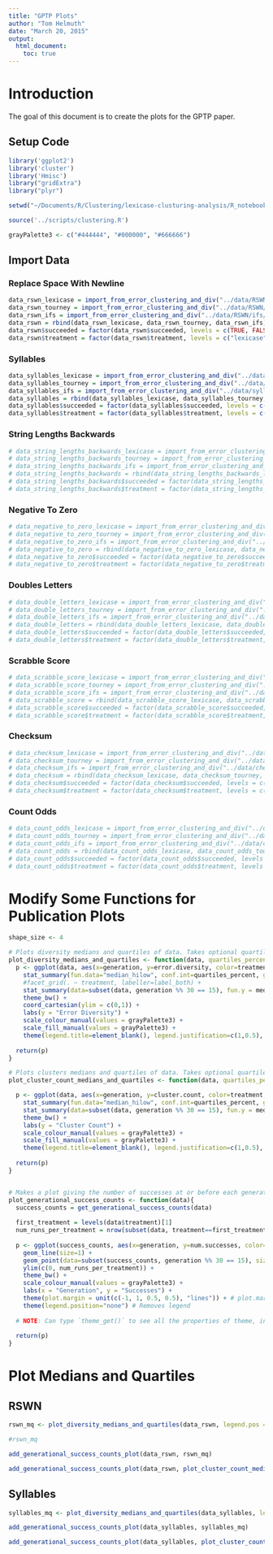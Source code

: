 ```yaml
---
title: "GPTP Plots"
author: "Tom Helmuth"
date: "March 20, 2015"
output: 
  html_document:
    toc: true
---
```


# Introduction

The goal of this document is to create the plots for the GPTP paper.

## Setup Code

```r
library('ggplot2')
library('cluster')
library('Hmisc')
library("gridExtra")
library("plyr")

setwd("~/Documents/R/Clustering/lexicase-clusturing-analysis/R_notebooks")

source('../scripts/clustering.R')

grayPalette3 <- c("#444444", "#000000", "#666666")
```

## Import Data

### Replace Space With Newline

```r
data_rswn_lexicase = import_from_error_clustering_and_div("../data/RSWN/lexicase/clustering/")
data_rswn_tourney = import_from_error_clustering_and_div("../data/RSWN/tourney/clustering/")
data_rswn_ifs = import_from_error_clustering_and_div("../data/RSWN/ifs/clustering/")
data_rswn = rbind(data_rswn_lexicase, data_rswn_tourney, data_rswn_ifs)
data_rswn$succeeded = factor(data_rswn$succeeded, levels = c(TRUE, FALSE))
data_rswn$treatment = factor(data_rswn$treatment, levels = c("lexicase", "tourney", "ifs"))
```

### Syllables

```r
data_syllables_lexicase = import_from_error_clustering_and_div("../data/syllables/lexicase/clustering/")
data_syllables_tourney = import_from_error_clustering_and_div("../data/syllables/tourney/clustering/")
data_syllables_ifs = import_from_error_clustering_and_div("../data/syllables/ifs/clustering/")
data_syllables = rbind(data_syllables_lexicase, data_syllables_tourney, data_syllables_ifs)
data_syllables$succeeded = factor(data_syllables$succeeded, levels = c(TRUE, FALSE))
data_syllables$treatment = factor(data_syllables$treatment, levels = c("lexicase", "tourney", "ifs"))
```

### String Lengths Backwards

```r
# data_string_lengths_backwards_lexicase = import_from_error_clustering_and_div("../data/string-lengths-backwards/lexicase/clustering/")
# data_string_lengths_backwards_tourney = import_from_error_clustering_and_div("../data/string-lengths-backwards/tourney/clustering/")
# data_string_lengths_backwards_ifs = import_from_error_clustering_and_div("../data/string-lengths-backwards/ifs/clustering/")
# data_string_lengths_backwards = rbind(data_string_lengths_backwards_lexicase, data_string_lengths_backwards_tourney, data_string_lengths_backwards_ifs)
# data_string_lengths_backwards$succeeded = factor(data_string_lengths_backwards$succeeded, levels = c(TRUE, FALSE))
# data_string_lengths_backwards$treatment = factor(data_string_lengths_backwards$treatment, levels = c("lexicase", "tourney", "ifs"))
```

### Negative To Zero

```r
# data_negative_to_zero_lexicase = import_from_error_clustering_and_div("../data/negative-to-zero/lexicase/clustering/")
# data_negative_to_zero_tourney = import_from_error_clustering_and_div("../data/negative-to-zero/tourney/clustering/")
# data_negative_to_zero_ifs = import_from_error_clustering_and_div("../data/negative-to-zero/ifs/clustering/")
# data_negative_to_zero = rbind(data_negative_to_zero_lexicase, data_negative_to_zero_tourney, data_negative_to_zero_ifs)
# data_negative_to_zero$succeeded = factor(data_negative_to_zero$succeeded, levels = c(TRUE, FALSE))
# data_negative_to_zero$treatment = factor(data_negative_to_zero$treatment, levels = c("lexicase", "tourney", "ifs"))
```

### Doubles Letters

```r
# data_double_letters_lexicase = import_from_error_clustering_and_div("../data/double-letters/lexicase/clustering/")
# data_double_letters_tourney = import_from_error_clustering_and_div("../data/double-letters/tourney/clustering/")
# data_double_letters_ifs = import_from_error_clustering_and_div("../data/double-letters/ifs/clustering/")
# data_double_letters = rbind(data_double_letters_lexicase, data_double_letters_tourney, data_double_letters_ifs)
# data_double_letters$succeeded = factor(data_double_letters$succeeded, levels = c(TRUE, FALSE))
# data_double_letters$treatment = factor(data_double_letters$treatment, levels = c("lexicase", "tourney", "ifs"))
```

### Scrabble Score

```r
# data_scrabble_score_lexicase = import_from_error_clustering_and_div("../data/scrabble-score/lexicase/clustering/")
# data_scrabble_score_tourney = import_from_error_clustering_and_div("../data/scrabble-score/tourney/clustering/")
# data_scrabble_score_ifs = import_from_error_clustering_and_div("../data/scrabble-score/ifs/clustering/")
# data_scrabble_score = rbind(data_scrabble_score_lexicase, data_scrabble_score_tourney, data_scrabble_score_ifs)
# data_scrabble_score$succeeded = factor(data_scrabble_score$succeeded, levels = c(TRUE, FALSE))
# data_scrabble_score$treatment = factor(data_scrabble_score$treatment, levels = c("lexicase", "tourney", "ifs"))
```

### Checksum

```r
# data_checksum_lexicase = import_from_error_clustering_and_div("../data/checksum/lexicase/clustering/")
# data_checksum_tourney = import_from_error_clustering_and_div("../data/checksum/tourney/clustering/")
# data_checksum_ifs = import_from_error_clustering_and_div("../data/checksum/ifs/clustering/")
# data_checksum = rbind(data_checksum_lexicase, data_checksum_tourney, data_checksum_ifs)
# data_checksum$succeeded = factor(data_checksum$succeeded, levels = c(TRUE, FALSE))
# data_checksum$treatment = factor(data_checksum$treatment, levels = c("lexicase", "tourney", "ifs"))
```

### Count Odds

```r
# data_count_odds_lexicase = import_from_error_clustering_and_div("../data/count-odds/lexicase/clustering/")
# data_count_odds_tourney = import_from_error_clustering_and_div("../data/count-odds/tourney/clustering/")
# data_count_odds_ifs = import_from_error_clustering_and_div("../data/count-odds/ifs/clustering/")
# data_count_odds = rbind(data_count_odds_lexicase, data_count_odds_tourney, data_count_odds_ifs)
# data_count_odds$succeeded = factor(data_count_odds$succeeded, levels = c(TRUE, FALSE))
# data_count_odds$treatment = factor(data_count_odds$treatment, levels = c("lexicase", "tourney", "ifs"))
```

# Modify Some Functions for Publication Plots
```r
shape_size <- 4

# Plots diversity medians and quartiles of data. Takes optional quartiles_percent, which tells what percent of the center data to include
plot_diversity_medians_and_quartiles <- function(data, quartiles_percent = 0.5, legend.pos = "right"){
  p <- ggplot(data, aes(x=generation, y=error.diversity, color=treatment, fill=treatment, shape = treatment)) + #, linetype=treatment)) + 
    stat_summary(fun.data="median_hilow", conf.int=quartiles_percent, geom = "smooth", size=1) + #, geom = "errorbar") + #, alpha=0.5) +
    #facet_grid(. ~ treatment, labeller=label_both) +
    stat_summary(data=subset(data, generation %% 30 == 15), fun.y = median, geom="point", size = shape_size) +
    theme_bw() +
    coord_cartesian(ylim = c(0,1)) +
    labs(y = "Error Diversity") +
    scale_colour_manual(values = grayPalette3) +
    scale_fill_manual(values = grayPalette3) +
    theme(legend.title=element_blank(), legend.justification=c(1,0.5), legend.position=legend.pos, legend.background = element_rect(colour="black", size=0.1), legend.key = element_blank()) # Make changes to legend
  
  return(p)
}

# Plots clusters medians and quartiles of data. Takes optional quartiles_percent, which tells what percent of the center data to include
plot_cluster_count_medians_and_quartiles <- function(data, quartiles_percent = 0.5, legend.pos = "right"){            

  p <- ggplot(data, aes(x=generation, y=cluster.count, color=treatment, fill=treatment, shape = treatment)) + 
    stat_summary(fun.data="median_hilow", conf.int=quartiles_percent, geom = "smooth", size=1) +
    stat_summary(data=subset(data, generation %% 30 == 15), fun.y = median, geom="point", size = shape_size) +
    theme_bw() +
    labs(y = "Cluster Count") +
    scale_colour_manual(values = grayPalette3) +
    scale_fill_manual(values = grayPalette3) +
    theme(legend.title=element_blank(), legend.justification=c(1,0.5), legend.position=legend.pos, legend.background = element_rect(colour="black", size=0.1), legend.key = element_blank()) # Make changes to legend
  
  return(p)
}


# Makes a plot giving the number of successes at or before each generation
plot_generational_success_counts <- function(data){
  success_counts = get_generational_success_counts(data)
  
  first_treatment = levels(data$treatment)[1]
  num_runs_per_treatment = nrow(subset(data, treatment==first_treatment & generation == 0))
  
  p <- ggplot(success_counts, aes(x=generation, y=num.successes, color=treatment, shape=treatment)) +
    geom_line(size=1) +
    geom_point(data=subset(success_counts, generation %% 30 == 15), size = shape_size) +
    ylim(c(0, num_runs_per_treatment)) +
    theme_bw() +
    scale_colour_manual(values = grayPalette3) +
    labs(x = "Generation", y = "Successes") +
    theme(plot.margin = unit(c(-1, 1, 0.5, 0.5), "lines")) + # plot.margin   margin around entire plot (unit with the sizes of the top, right, bottom, and left margins) 
    theme(legend.position="none") # Removes legend
  
  # NOTE: Can type `theme_get()` to see all the properties of theme, including the default margin of c(1, 1, 0.5, 0.5)
  
  return(p)
}
```

# Plot Medians and Quartiles

## RSWN

```r
rswn_mq <- plot_diversity_medians_and_quartiles(data_rswn, legend.pos = c(1, 0.5))

#rswn_mq

add_generational_success_counts_plot(data_rswn, rswn_mq)

add_generational_success_counts_plot(data_rswn, plot_cluster_count_medians_and_quartiles(data_rswn, legend.pos = c(.2, 0.8)))
```

## Syllables

```r
syllables_mq <- plot_diversity_medians_and_quartiles(data_syllables, legend.pos = c(1, 0.2))

add_generational_success_counts_plot(data_syllables, syllables_mq)

add_generational_success_counts_plot(data_syllables, plot_cluster_count_medians_and_quartiles(data_syllables, legend.pos = c(1, 0.5)))
```
